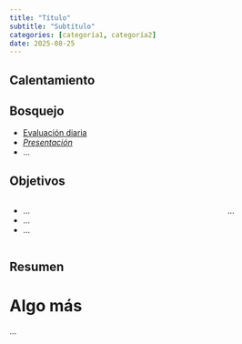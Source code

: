 ```yaml
---
title: "Título"
subtitle: "Subtítulo"
categories: [categoría1, categoría2]
date: 2025-08-25
---
```


## Calentamiento {.smaller}

<!-- Aquí va el contenido del calentamiento -->

## Bosquejo

- [Evaluación diaria]({{< var canvas.eval_01 >}})
- *[Presentación](https://[username].github.io/[repo-name]/horario.html)*
- ...

## Objetivos


::: {.columns}
::: {.column width="75%"}
- ...
- ...
- ...
:::

::: {.column width="25%"}

...

:::
:::


## Resumen


# Algo más

...

